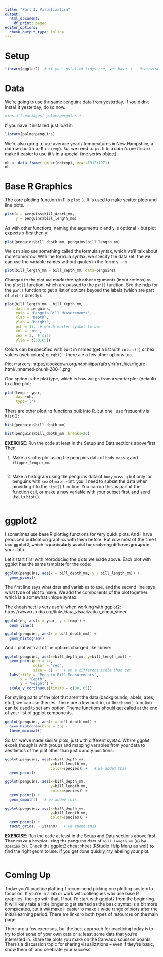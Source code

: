 ```yaml
---
title: "Part 3: Visualization"
output:
  html_document:
    df_print: paged
editor_options: 
  chunk_output_type: inline
---
```


# Setup

```r
library(ggplot2)  # if you installed tidyverse, you have it.  Otherwise install it first
```


# Data

We're going to use the same penguins data from yesterday.  If you didn't install it yesterday, do so now.

```r
#install.packages("palmerpenguins")
```

If you have it installed, just load it:

```r
library(palmerpenguins)
```

We're also going to use average yearly temperatures in New Hampshire, a data set built into R (`nhtemp`).  But we need to put it in a data frame first to make it easier to use (it's in a special time series object):

```r
nh <- data.frame(temp=c(nhtemp), year=1912:1971)
nh
```



# Base R Graphics

The core plotting function in R is `plot()`.  It is used to make scatter plots and line plots.  

```r
plot(x = penguins$bill_depth_mm, 
     y = penguins$bill_length_mm)
```

As with other functions, naming the arguments x and y is optional - but plot expects x first then y:

```r
plot(penguins$bill_depth_mm, penguins$bill_length_mm)
```

We can also use something called the formula syntax, which we'll talk about more tomorrow.  With the formula syntax, we specify the data set, the we can use the variable names without quotes in the form: `y ~ x`

```r
plot(bill_length_mm ~ bill_depth_mm, data=penguins)
```

Changes to the plot are made through other arguments (input options) to the `plot()` function, which are passed to the `par()` function.  See the help for the `par()` function to get a list of options beyond the labels (which are part of `plot()` directly).

```r
plot(bill_length_mm ~ bill_depth_mm, 
     data = penguins,
     main = "Penguin Bill Measurements",
     xlab = "Depth",
     ylab = "Height",
     pch = 17,  # which marker symbol to use
     col = "red",
     cex = 3,  # size
     ylim = c(30,65))  
```

Colors can be specified with built in names (get a list with `colors()`) or hex values (web colors) or `rgb()` -- there are a few other options too.

Plot markers: https://bookdown.org/ndphillips/YaRrr/YaRrr_files/figure-html/unnamed-chunk-280-1.png 

One option is the plot type, which is how we go from a scatter plot (default) to a line plot:

```r
plot(temp ~ year, 
     data=nh,
     type='l')
```

There are other plotting functions built into R, but one I use frequently is `hist()`:

```r
hist(penguins$bill_depth_mm)
```

```r
hist(penguins$bill_depth_mm, breaks=20)
```


**EXERCISE**: Run the code at least in the Setup and Data sections above first.  Then 

1. Make a scatterplot using the penguins data of `body_mass_g` and `flipper_length_mm`.  

```r

```

2. Make a histogram using the penguins data of `body_mass_g` but only for penguins with `sex` of `male`.  Hint: you'll need to subset the data when providing it to the `hist()` function.  You can do this as part of the function call, or make a new variable with your subset first, and send that to `hist()`.  

```r


```


# ggplot2

I sometimes use base R plotting functions for very quick plots.  And I have produced publication graphics with them before.  But now most of the time I use ggplot2, which is particularly useful for exploring different groups in your data.  

Let's start first with reproducing the plots we made above.  Each plot with ggplot has the same template for the code:

```r
ggplot(penguins, aes(x = bill_depth_mm, y = bill_length_mm)) + 
  geom_point()
```


The first line says what data and variables to use, and the second line says what type of plot to make.  We add the components of the plot together, which is a somewhat unique syntax.

The cheatsheet is very useful when working with ggplot2: https://www.rstudio.org/links/data_visualization_cheat_sheet

```r
ggplot(nh, aes(x = year, y = temp)) + 
  geom_line()
```


```r
ggplot(penguins, aes(x = bill_depth_mm)) + 
  geom_histogram()
```

And a plot with all of the options changed like above:

```r
ggplot(penguins, aes(x=bill_depth_mm, y=bill_length_mm)) + 
  geom_point(pch = 17, 
             color = "red",
             size = 3) +   # on a different scale than cex
  labs(title = "Penguin Bill Measurements",
       x = "Depth",
       y = "Height") + 
  scale_y_continuous(limits = c(30, 65))
```

For styling parts of the plot that aren't the data (backgrounds, labels, axes, etc.), we can use themes.  There are a few built in, or the `theme()` function can be used to set any option.  Theme functions should get called at the end of your list of ggplot components.

```r
ggplot(penguins, aes(x = bill_depth_mm)) + 
  geom_histogram(bins = 25) + 
  theme_minimal()
```


So far, we've made similar plots, just with different syntax.  Where ggplot excels though is with groups and mapping variables from your data to aesthetics of the plot other than just x and y positions:

```r
ggplot(penguins, aes(x=bill_depth_mm, 
                     y=bill_length_mm, 
                     color=species)) +   # we added this
  geom_point()
```

```r
ggplot(penguins, aes(x=bill_depth_mm, 
                     y=bill_length_mm, 
                     color=species)) +  
  geom_point() + 
  geom_smooth()   # we added this
```

```r
ggplot(penguins, aes(x=bill_depth_mm, 
                     y=bill_length_mm, 
                     color=species)) +  
  geom_point() + 
  facet_grid(. ~ island)   # we added this
```


**EXERCISE**: Run the code at least in the Setup and Data sections above first.  Then make a boxplot using the penguins data of `bill_length_mm` (y) by `species` (x).  Check the ggplot2 [cheat sheet](https://www.rstudio.org/links/data_visualization_cheat_sheet) (RStudio Help Menu as well) to find the right geom to use.  If you get done quickly, try labeling your plot.

```r

```



# Coming Up

Today you'll practice plotting.  I recommend picking one plotting system to focus on.  If you're in a lab or work with colleagues who use base R graphics, then go with that.  If not, I'd start with ggplot2 from the beginning.  It will likely take a little longer to get started as the basic syntax is a bit more complicated, but it will make it easier to make a wide range of plots after the initial learning period.  There are links to both types of resources on the main page.  

There are a few exercises, but the best approach for practicing today is to try to plot some of your own data or at least some data that you're interested in.  Share the plots you make on the Canvas discussion boards.  There's a discussion topic for sharing visualizations -- even if they're basic, show them off and celebrate your success!


